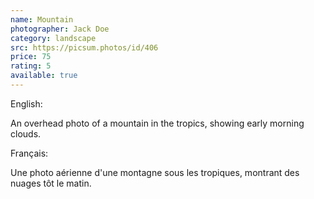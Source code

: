 ```yaml
---
name: Mountain
photographer: Jack Doe
category: landscape
src: https://picsum.photos/id/406
price: 75
rating: 5
available: true
---
```

English:

An overhead photo of a mountain in the tropics, showing early morning clouds.

Français:

Une photo aérienne d'une montagne sous les tropiques, montrant des nuages tôt le matin.
